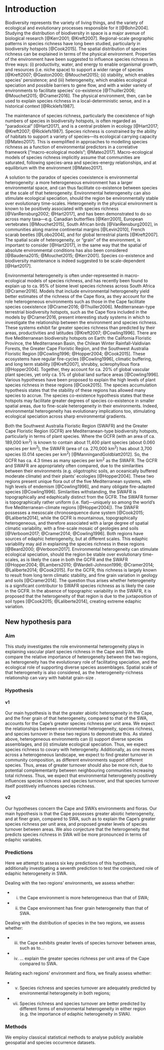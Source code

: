 # Introduction

Biodiversity represents the variety of living things, and the variety of ecological and evolutionary processes responsible for it [@Bohn2004]. Studying the distribution of biodiversity in space is a major avenue of biological research [@Kerr2001; @Kreft2007]. Regional-scale geographic patterns in species richness have long been studied, particularly in biodiversity hotspots [@Cook2015]. The spatial distribution of species richness can be explained in terms of the physical environment. Properties of the environment have been suggested to influence species richness in three ways: (i) productivity, water, and energy to enable organismal growth, and resources (i.e. niche space) to support a wider range of species [@Kreft2007; @Gaston2000; @Mouchet2015]; (ii) stability, which enables species' persistence; and (iii) heterogeneity, which enables ecological speciation and possible barriers to gene flow, and with a wider variety of environments to facilitate species’ co-existence [@Thuiller2006; @Mouchet2015; @Cramer2016]. The physical environment, then, can be used to explain species richness in a local-deterministic sense, and in a historical context [@Ricklefs1987].

The maintenance of species richness, particularly the coexistence of high numbers of species in biodiversity hotspots, is often regarded as "paradoxical" [@Hart2017], and is a central problem in ecology [@Hart2017; @Kreft2007; @Ricklefs1987]. Species richness is constrained by the ability of habitats to support a variety of species---its ecological carrying capacity [@Mateo2017]. This is exemplified in approaches to modelling species richness as a function of environmental predictors in a correlative framework ["macro-ecological models"; @Mateo2017]. Macro-ecological models of species richness implicitly assume that communities are saturated, following species-area and species-energy relationships, and at equilibrium with the environment [@Mateo2017]. <!--Whether these assumptions are valid remains debated [@refs; @SDM_aliens_ref; @SDMs_et_al_refs]. Despite this, correlative approaches are a useful tool when first researching specific questions concerning species richness and environmental conditions.-->

A solution to the paradox of species coexistence is environmental heterogeneity: a more heterogeneous environment has a larger environmental space, and can thus facilitate co-existence between species at the scale of that heterogeneity. Environmental heterogeneity can also stimulate ecological speciation, should the region be environmentally stable over evolutionary time-scales. Heterogeneity in the physical environment is known to be positively associated with species richness [@VanRensburg2002; @Hart2017], and has been demonstrated to do so across many taxa---e.g. Canadian butterflies [@Kerr2001], European vertebrates [@Mouchet2015], South African birds [@VanRensburg2002], in communities along marine continental margins [@Levin2010], French scarab beetles [@Lobo2004], and for global terrestrial plants [@Kreft2007]. The spatial scale of heterogeneity, or "grain" of the environment, is important to consider [@Hart2017], in the same way that the spatial of absolute environmental conditions has also been considered [@Baudena2015; @Mouchet2015; @Kerr2001]. Species co-existence and biodiversity maintenance is indeed suggested to be scale-dependent [@Hart2017].

Environmental heterogeneity is often under-represented in macro-ecological models of species richness, and has recently been found to explain up to ca. 95% of biome level species richness across South Africa [@Cramer2016]. Models that include environmental heterogeneity yield better estimates of the richness of the Cape flora, as they account for the role heterogeneous environments such as those in the Cape facilitate species coexistence [@Cramer2016; @Thuiller2006]. Mediterranean-type terrestrial biodiversity hotspots, such as the Cape flora included in the models by @Cramer2016, present interesting study systems in which to investigate the relationship between the environment and species richness. These systems exhibit far greater species richness than predicted by their areas, productivities and latitudes [@Kreft2007; @Cowling1996]. There are five Mediterranean biodiversity hotspots on Earth: the California Floristic Province, the Mediterranean Basin, the Chilean Winter Rainfall-Valdivian Forests, the Greater Cape Floristic Region, and the Southwest Australia Floristic Region [@Cowling1996; @Hopper2004; @Cook2015]. These ecosystems have regular fire-cycles [@Cowling1996], climatic buffering, and long term stability [@Kreft2007], shrubby, sclerophyllous flora [@Hopper2004]. Together, they account for ca. 20% of global vascular plant species, yet only ca. 5% of global land surface areas [@Cowling1996]. Various hypotheses have been proposed to explain the high levels of plant species richness in these regions [@Cook2015]. The species accumulation hypothesis states that the stability of these regions has allowed many species to accrue. The species co-existence hypothesis states that these hotspots may facilitate greater degrees of species co-existence in smaller spatial areas, due to fine-scale heterogeneity in their environments. Indeed, environmental heterogeneity has evolutionary implications too, stimulating ecological speciation across sharp environmental gradients.

Both the Southwest Australia Floristic Region (SWAFR) and the Greater Cape Floristic Region (GCFR) are Mediterranean-type biodiversity hotspots, particularly in terms of plant species. Where the GCFR (with an area of ca. 189,000 km^2^) is known to contain about 11,400 plant species (about 0.060 species per km^2^), the SWAFR (area of ca. 270,000 km^2^) has about 3,700 species (0.014 species per km^2^) [@ManningandGoldblatt2012]. So, the GCFR has ca. 4.3 times as many species per km^2^ as the SWAFR. The GCFR and SWAFR are appropriately often compared, due to the similarities between their environments (e.g. oligotrophic soils, an oceanically buffered moderate climate) and their plants' ecologies [@Hopper2004]. These two regions present unique flora out of the five Mediterranean systems, with high levels of endemism [@Cowling1996], and many obligate fire-adapted species [@Cowling1996]. Similarities withstanding, the SWAFR is topographically and edaphically distinct from the GCFR. The SWAFR former is topographically rather uniform (i.e. flat)---uniquely so among the world's five Mediterranean-climate regions [@Hopper2004]). The SWAFR possesses a mesoscale chronosequence dune system [@Cook2015; @Laliberte2014], while the GCFR is mountainous, topographically heterogeneous, and therefore associated with a large degree of spatial climatic variability, with a fine-scale mosaic of geologies and soils [@Verboom2017; @Cramer2014; @Cowling1996]<!--TODO: Mike: I think you need to a bit more specific about the origins of the soils and the geologies. Just a sentence or so-->. Both regions have sources of edaphic heterogeneity, but at different scales. This edaphic variability may aid in explaining the species richness in these regions [@Beard2000; @Verboom2017]. Environmental heterogeneity can stimulate ecological speciation, should the region be stable over evolutionary time-scales, as is likely the case in both the GCFR and the SWAFR [@Hopper2004; @Lambers2010; @Wardell-Johnson1996; @Cramer2014; @Laliberte2014; @Cook2015]. For the GCFR, this richness is largely known to result from long term climatic stability, and fine grain variation in geology and soils [@Cramer2014]. The question thus arises whether heterogeneity is a significant contributor to SWAFR species richness as is likely the case in the GCFR. In the absence of topographic variability in the SWAFR, it is proposed that the heterogeneity of that region is due to the juxtaposition of soil types [@Cook2015; @Laliberte2014], creating extreme edaphic variation.

## New hypothesis para

<!--2018-04-13-->

### Aim

This study investigates the role environmental heterogeneity plays in explaining vascular plant species richness in the Cape and SWA. We compare the relative importance of heterogeneity between the two regions, as heterogeneity has the evolutionary role of facilitating speciation, and the ecological role of supporting diverse species assemblages. Spatial scale of that heterogeneity is also considered, as the heterogeneity-richness relationship can vary with habitat grain-size <!--ref this above!-->.

### Hypothesis

#### v1

Our main hypothesis is that the greater abiotic heterogeneity in the Cape, and the finer grain of that heterogeneity, compared to that of the SWA, accounts for the Cape's greater species richness per unit area. We expect the relationships between environmental heterogeneity, species richness, and species turnover in these two regions to demonstrate this. As stated above, heterogeneous environments can (i) support diverse species assemblages, and (ii) stimulate ecological speciation. Thus, we expect species richness to covary with heterogeneity. Additionally, as one moves across a heterogeneous landscape, we expect to find greater turnover in community composition, as different environments support different species. Thus<!--As our effort here is towards explaining the species richness of these two floras, we also explore how species richness may covary with species turnover---such that -->, areas of greater turnover should also be more rich, due to potential complementarity between neighbouring communities increasing total richness<!--There exist two hypothetical extremes for a rich community: Hence, we also investigate the whereh on ther contiuum of dissimilar lw richess to similar high richness-->. Thus, we expect that environmental heterogeneity positively influences species richness and species turnover, and that species turnover itself postitively influences species richness.<!--Consequent to the Cape's greater heterogeneity, we expect to find quantifiably greater species turnover between areas in the Cape. This would concur with the Cape's greater species richness, as environmental heterogeneity may not only support species rich Cape assemblages, but a diversity of complementary assemblages in the Cape-->

<!--2018-04-16-->

#### v2

Our hypotheses concern the Cape and SWA's environments and floras. Our main hypothesis is that the Cape possesses greater abiotic heterogeneity, and at finer grain, compared to SWA, such as to explain the Cape's greater species richness per unit area, and proposed greater levels of species turnover between areas. We also conjecture that the heterogeneity that predicts species richness in SWA will be more pronounced in terms of edaphic variables.

### Predictions

Here we attempt to assess six key predictions of this hypothesis, additionally investigating a seventh prediction to test the conjectured role of edaphic heterogeneity in SWA.

Dealing with the two regions' environments, we assess whether:

- (i) the Cape environment is more heterogeneous than that of SWA;
- (ii) the Cape environment has finer grain heterogeneity than that of SWA.

Dealing with the distribution of species in the two regions, we assess whether:

- (iii) the Cape exhibits greater levels of species turnover between areas, such as to...
- (iv) ... explain the greater species richness per unit area of the Cape compared to SWA.

Relating each regions' environment and flora, we finally assess whether:

- (v) Species richness and species turnover are adequately predicted by environmental heterogeneity in both regions;
- (vii) Species richness and species turnover are better predicted by different forms of environmental heterogeneity in either region (e.g. the importance of edaphic heterogeneity in SWA).

### Methods

We employ classical statistical methods to analyse publicly available geospatial and species occurrence datasets.
